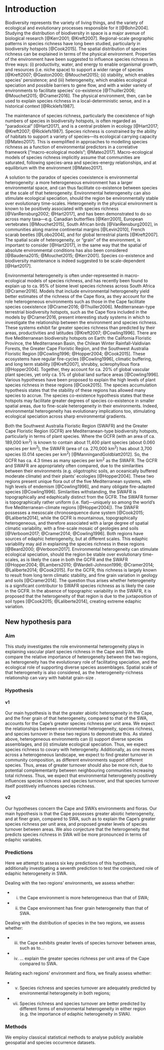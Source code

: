 # Introduction

Biodiversity represents the variety of living things, and the variety of ecological and evolutionary processes responsible for it [@Bohn2004]. Studying the distribution of biodiversity in space is a major avenue of biological research [@Kerr2001; @Kreft2007]. Regional-scale geographic patterns in species richness have long been studied, particularly in biodiversity hotspots [@Cook2015]. The spatial distribution of species richness can be explained in terms of the physical environment. Properties of the environment have been suggested to influence species richness in three ways: (i) productivity, water, and energy to enable organismal growth, and resources (i.e. niche space) to support a wider range of species [@Kreft2007; @Gaston2000; @Mouchet2015]; (ii) stability, which enables species' persistence; and (iii) heterogeneity, which enables ecological speciation and possible barriers to gene flow, and with a wider variety of environments to facilitate species’ co-existence [@Thuiller2006; @Mouchet2015; @Cramer2016]. The physical environment, then, can be used to explain species richness in a local-deterministic sense, and in a historical context [@Ricklefs1987].

The maintenance of species richness, particularly the coexistence of high numbers of species in biodiversity hotspots, is often regarded as "paradoxical" [@Hart2017], and is a central problem in ecology [@Hart2017; @Kreft2007; @Ricklefs1987]. Species richness is constrained by the ability of habitats to support a variety of species---its ecological carrying capacity [@Mateo2017]. This is exemplified in approaches to modelling species richness as a function of environmental predictors in a correlative framework ["macro-ecological models"; @Mateo2017]. Macro-ecological models of species richness implicitly assume that communities are saturated, following species-area and species-energy relationships, and at equilibrium with the environment [@Mateo2017]. <!--Whether these assumptions are valid remains debated [@refs; @SDM_aliens_ref; @SDMs_et_al_refs]. Despite this, correlative approaches are a useful tool when first researching specific questions concerning species richness and environmental conditions.-->

A solution to the paradox of species coexistence is environmental heterogeneity: a more heterogeneous environment has a larger environmental space, and can thus facilitate co-existence between species at the scale of that heterogeneity. Environmental heterogeneity can also stimulate ecological speciation, should the region be environmentally stable over evolutionary time-scales. Heterogeneity in the physical environment is known to be positively associated with species richness [@VanRensburg2002; @Hart2017], and has been demonstrated to do so across many taxa---e.g. Canadian butterflies [@Kerr2001], European vertebrates [@Mouchet2015], South African birds [@VanRensburg2002], in communities along marine continental margins [@Levin2010], French scarab beetles [@Lobo2004], and for global terrestrial plants [@Kreft2007]. The spatial scale of heterogeneity, or "grain" of the environment, is important to consider [@Hart2017], in the same way that the spatial of absolute environmental conditions has also been considered [@Baudena2015; @Mouchet2015; @Kerr2001]. Species co-existence and biodiversity maintenance is indeed suggested to be scale-dependent [@Hart2017].

Environmental heterogeneity is often under-represented in macro-ecological models of species richness, and has recently been found to explain up to ca. 95% of biome level species richness across South Africa [@Cramer2016]. Models that include environmental heterogeneity yield better estimates of the richness of the Cape flora, as they account for the role heterogeneous environments such as those in the Cape facilitate species coexistence [@Cramer2016; @Thuiller2006]. Mediterranean-type terrestrial biodiversity hotspots, such as the Cape flora included in the models by @Cramer2016, present interesting study systems in which to investigate the relationship between the environment and species richness. These systems exhibit far greater species richness than predicted by their areas, productivities and latitudes [@Kreft2007; @Cowling1996]. There are five Mediterranean biodiversity hotspots on Earth: the California Floristic Province, the Mediterranean Basin, the Chilean Winter Rainfall-Valdivian Forests, the Greater Cape Floristic Region, and the Southwest Australia Floristic Region [@Cowling1996; @Hopper2004; @Cook2015]. These ecosystems have regular fire-cycles [@Cowling1996], climatic buffering, and long term stability [@Kreft2007], shrubby, sclerophyllous flora [@Hopper2004]. Together, they account for ca. 20% of global vascular plant species, yet only ca. 5% of global land surface areas [@Cowling1996]. Various hypotheses have been proposed to explain the high levels of plant species richness in these regions [@Cook2015]. The species accumulation hypothesis states that the stability of these regions has allowed many species to accrue. The species co-existence hypothesis states that these hotspots may facilitate greater degrees of species co-existence in smaller spatial areas, due to fine-scale heterogeneity in their environments. Indeed, environmental heterogeneity has evolutionary implications too, stimulating ecological speciation across sharp environmental gradients.

Both the Southwest Australia Floristic Region (SWAFR) and the Greater Cape Floristic Region (GCFR) are Mediterranean-type biodiversity hotspots, particularly in terms of plant species. Where the GCFR (with an area of ca. 189,000 km^2^) is known to contain about 11,400 plant species (about 0.060 species per km^2^), the SWAFR (area of ca. 270,000 km^2^) has about 3,700 species (0.014 species per km^2^) [@ManningandGoldblatt2012]. So, the GCFR has ca. 4.3 times as many species per km^2^ as the SWAFR. The GCFR and SWAFR are appropriately often compared, due to the similarities between their environments (e.g. oligotrophic soils, an oceanically buffered moderate climate) and their plants' ecologies [@Hopper2004]. These two regions present unique flora out of the five Mediterranean systems, with high levels of endemism [@Cowling1996], and many obligate fire-adapted species [@Cowling1996]. Similarities withstanding, the SWAFR is topographically and edaphically distinct from the GCFR. The SWAFR former is topographically rather uniform (i.e. flat)---uniquely so among the world's five Mediterranean-climate regions [@Hopper2004]). The SWAFR possesses a mesoscale chronosequence dune system [@Cook2015; @Laliberte2014], while the GCFR is mountainous, topographically heterogeneous, and therefore associated with a large degree of spatial climatic variability, with a fine-scale mosaic of geologies and soils [@Verboom2017; @Cramer2014; @Cowling1996]<!--TODO: Mike: I think you need to a bit more specific about the origins of the soils and the geologies. Just a sentence or so-->. Both regions have sources of edaphic heterogeneity, but at different scales. This edaphic variability may aid in explaining the species richness in these regions [@Beard2000; @Verboom2017]. Environmental heterogeneity can stimulate ecological speciation, should the region be stable over evolutionary time-scales, as is likely the case in both the GCFR and the SWAFR [@Hopper2004; @Lambers2010; @Wardell-Johnson1996; @Cramer2014; @Laliberte2014; @Cook2015]. For the GCFR, this richness is largely known to result from long term climatic stability, and fine grain variation in geology and soils [@Cramer2014]. The question thus arises whether heterogeneity is a significant contributor to SWAFR species richness as is likely the case in the GCFR. In the absence of topographic variability in the SWAFR, it is proposed that the heterogeneity of that region is due to the juxtaposition of soil types [@Cook2015; @Laliberte2014], creating extreme edaphic variation.

## New hypothesis para

<!--2018-04-13-->

### Aim

This study investigates the role environmental heterogeneity plays in explaining vascular plant species richness in the Cape and SWA. We compare the relative importance of heterogeneity between the two regions, as heterogeneity has the evolutionary role of facilitating speciation, and the ecological role of supporting diverse species assemblages. Spatial scale of that heterogeneity is also considered, as the heterogeneity-richness relationship can vary with habitat grain-size <!--ref this above!-->.

### Hypothesis

#### v1

Our main hypothesis is that the greater abiotic heterogeneity in the Cape, and the finer grain of that heterogeneity, compared to that of the SWA, accounts for the Cape's greater species richness per unit area. We expect the relationships between environmental heterogeneity, species richness, and species turnover in these two regions to demonstrate this. As stated above, heterogeneous environments can (i) support diverse species assemblages, and (ii) stimulate ecological speciation. Thus, we expect species richness to covary with heterogeneity. Additionally, as one moves across a heterogeneous landscape, we expect to find greater turnover in community composition, as different environments support different species. Thus<!--As our effort here is towards explaining the species richness of these two floras, we also explore how species richness may covary with species turnover---such that -->, areas of greater turnover should also be more rich, due to potential complementarity between neighbouring communities increasing total richness<!--There exist two hypothetical extremes for a rich community: Hence, we also investigate the whereh on ther contiuum of dissimilar lw richess to similar high richness-->. Thus, we expect that environmental heterogeneity positively influences species richness and species turnover, and that species turnover itself postitively influences species richness.<!--Consequent to the Cape's greater heterogeneity, we expect to find quantifiably greater species turnover between areas in the Cape. This would concur with the Cape's greater species richness, as environmental heterogeneity may not only support species rich Cape assemblages, but a diversity of complementary assemblages in the Cape-->

<!--2018-04-16-->

#### v2

Our hypotheses concern the Cape and SWA's environments and floras. Our main hypothesis is that the Cape possesses greater abiotic heterogeneity, and at finer grain, compared to SWA, such as to explain the Cape's greater species richness per unit area, and proposed greater levels of species turnover between areas. We also conjecture that the heterogeneity that predicts species richness in SWA will be more pronounced in terms of edaphic variables.

### Predictions

Here we attempt to assess six key predictions of this hypothesis, additionally investigating a seventh prediction to test the conjectured role of edaphic heterogeneity in SWA.

Dealing with the two regions' environments, we assess whether:

- (i) the Cape environment is more heterogeneous than that of SWA;
- (ii) the Cape environment has finer grain heterogeneity than that of SWA.

Dealing with the distribution of species in the two regions, we assess whether:

- (iii) the Cape exhibits greater levels of species turnover between areas, such as to...
- (iv) ... explain the greater species richness per unit area of the Cape compared to SWA.

Relating each regions' environment and flora, we finally assess whether:

- (v) Species richness and species turnover are adequately predicted by environmental heterogeneity in both regions;
- (vii) Species richness and species turnover are better predicted by different forms of environmental heterogeneity in either region (e.g. the importance of edaphic heterogeneity in SWA).

### Methods

We employ classical statistical methods to analyse publicly available geospatial and species occurrence datasets.
